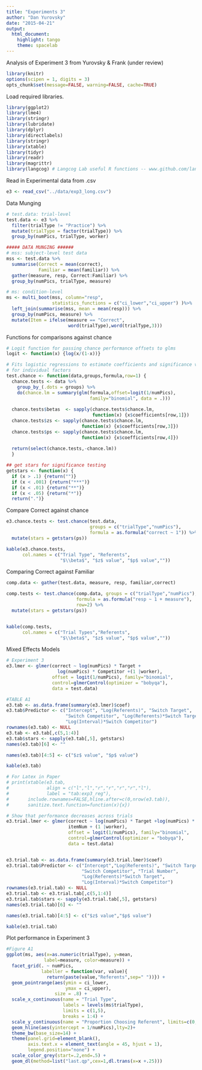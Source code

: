 ```yaml
---
title: "Experiments 3"
author: "Dan Yurovsky"
date: "2015-04-21"
output:
  html_document:
    highlight: tango
    theme: spacelab
---
```


Analysis of Experiment 3 from Yurovsky & Frank (under review)

```r
library(knitr)
options(scipen = 1, digits = 3)
opts_chunk$set(message=FALSE, warning=FALSE, cache=TRUE)
```


Load required libraries.
```r
library(ggplot2)
library(lme4)
library(stringr)
library(lubridate)
library(dplyr)
library(directlabels)
library(stringr)
library(xtable)
library(tidyr)
library(readr)
library(magrittr)
library(langcog) # Langcog Lab useful R functions -- www.github.com/langcog/langcog
```


Read in Experimental data from .csv
```r
e3 <- read_csv("../data/exp3_long.csv")
```

Data Munging
```r
# test.data: trial-level
test.data <- e3 %>%
  filter(trialType != "Practice") %>%
  mutate(trialType = factor(trialType)) %>%
  group_by(numPics, trialType, worker)

##### DATA MUNGING ######
# mss: subject-level test data
mss <- test.data %>%
  summarise(Correct = mean(correct),
            Familiar = mean(familiar)) %>%
  gather(measure, resp, Correct:Familiar) %>%
  group_by(numPics, trialType, measure)

# ms: condition-level
ms <- multi_boot(mss, column="resp", 
                 statistics_functions = c("ci_lower","ci_upper") )%>% 
  left_join(summarise(mss, mean = mean(resp))) %>%
  group_by(numPics, measure) %>%
  mutate(Item = ifelse(measure == "Correct",
                       word(trialType),word(trialType,3)))
```

Functions for comparisons against chance
```r
# Logit function for passing chance performance offsets to glms
logit <- function(x) {log(x/(1-x))}

# Fits logistic regressions to estimate coefficients and significance values 
# for individual factors
test.chance <- function(data,groups,formula,row=1) {
  chance.tests <- data %>%
    group_by_(.dots = groups) %>%
    do(chance.lm = summary(glm(formula,offset=logit(1/numPics),
                               family="binomial", data = .)))
  
  chance.tests$betas  <- sapply(chance.tests$chance.lm,
                                function(x) {x$coefficients[row,1]})
  chance.tests$zs <- sapply(chance.tests$chance.lm,
                            function(x) {x$coefficients[row,3]})
  chance.tests$ps <- sapply(chance.tests$chance.lm,
                            function(x) {x$coefficients[row,4]})
  
  return(select(chance.tests,-chance.lm))
  }
```

```r
## get stars for significance testing
getstars <- function(x) {
  if (x > .1) {return("")}
  if (x < .001) {return("***")}
  if (x < .01) {return("**")}
  if (x < .05) {return("*")}
  return(".")}
```


Compare Correct against chance
```r
e3.chance.tests <- test.chance(test.data,
                               groups = c("trialType","numPics"),
                               formula = as.formula("correct ~ 1")) %>%
  mutate(stars = getstars(ps))

kable(e3.chance.tests,
      col.names = c("Trial Type", "Referents",
                    "$\\beta$", "$z$ value", "$p$ value",""))
```

Comparing Correct against Familiar
```r
comp.data <- gather(test.data, measure, resp, familiar,correct) 

comp.tests <- test.chance(comp.data, groups = c("trialType","numPics"),
                          formula = as.formula("resp ~ 1 + measure"),
                          row=2) %>%
  mutate(stars = getstars(ps))


kable(comp.tests,
      col.names = c("Trial Types","Referents",
                    "$\\beta$", "$z$ value", "$p$ value",""))
```

Mixed Effects Models
```r
# Experiment 3 
e3.lmer <- glmer(correct ~ log(numPics) * Target + 
                   log(numPics) * Competitor +(1 |worker),
                 offset = logit(1/numPics), family="binomial", 
                 control=glmerControl(optimizer = "bobyqa"), 
                 data = test.data)

#TABLE A1
e3.tab <- as.data.frame(summary(e3.lmer)$coef)
e3.tab$Predictor <- c("Intercept", "Log(Referents)", "Switch Target",
                      "Switch Competitor", "Log(Referents)*Switch Target",
                      "Log(Interval)*Switch Competitor")
rownames(e3.tab) <- NULL
e3.tab <- e3.tab[,c(5,1:4)]
e3.tab$stars <- sapply(e3.tab[,5], getstars)
names(e3.tab)[6] <- ""

names(e3.tab)[4:5] <- c("$z$ value", "$p$ value")

kable(e3.tab)

# For Latex in Paper
# print(xtable(e3.tab,
#              align = c("l","l","r","r","r","r","l"),
#              label = "tab:exp3_reg"),
#       include.rownames=FALSE,hline.after=c(0,nrow(e3.tab)),
#       sanitize.text.function=function(x){x})

# Show that performance decreases across trials
e3.trial.lmer <- glmer(correct ~ log(numPics) * Target +log(numPics) * Competitor +
                       itemNum + (1 |worker),
                       offset = logit(1/numPics), family="binomial", 
                       control=glmerControl(optimizer = "bobyqa"), 
                       data = test.data)


e3.trial.tab <- as.data.frame(summary(e3.trial.lmer)$coef)
e3.trial.tab$Predictor <- c("Intercept","Log(Referents)", "Switch Target",
                            "Switch Competitor", "Trial Number", 
                            "Log(Referents)*Switch Target", 
                            "Log(Interval)*Switch Competitor")
rownames(e3.trial.tab) <- NULL
e3.trial.tab <- e3.trial.tab[,c(5,1:4)]
e3.trial.tab$stars <- sapply(e3.trial.tab[,5], getstars)
names(e3.trial.tab)[6] <- ""

names(e3.trial.tab)[4:5] <- c("$z$ value","$p$ value")

kable(e3.trial.tab)
```

Plot performance in Experiment 3
```r
#Figure A1
ggplot(ms, aes(x=as.numeric(trialType), y=mean,
              label=measure, color=measure)) +
  facet_grid(. ~ numPics,
             labeller = function(var, value){
               return(paste(value,"Referents",sep=" "))}) +
  geom_pointrange(aes(ymin = ci_lower,
                      ymax = ci_upper),
                  size = .8) +
  scale_x_continuous(name = "Trial Type",
                     labels = levels(ms$trialType),
                     limits = c(1,5),
                     breaks = 1:4) +
  scale_y_continuous(name = "Proportion Choosing Referent", limits=c(0,1))+
  geom_hline(aes(yintercept = 1/numPics),lty=2)+
  theme_bw(base_size=14) +
  theme(panel.grid=element_blank(),
        axis.text.x = element_text(angle = 45, hjust = 1),
        legend.position="none") +
  scale_color_grey(start=.2,end=.5) +
  geom_dl(method=list("last.qp",cex=1,dl.trans(x=x +.25)))
```